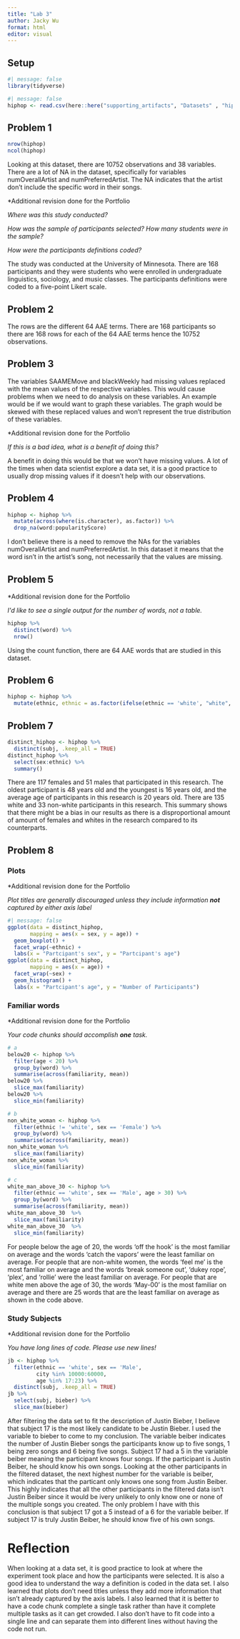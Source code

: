 ```yaml
---
title: "Lab 3"
author: Jacky Wu
format: html
editor: visual
---
```


## Setup

```r
#| message: false
library(tidyverse)
```

```r
#| message: false
hiphop <- read.csv(here::here("supporting_artifacts", "Datasets" , "hiphop.csv"))
```

## Problem 1

```r
nrow(hiphop)
ncol(hiphop)
```

Looking at this dataset, there are 10752 observations and 38 variables. There are a lot of NA in the dataset, specifically for variables numOverallArtist and numPreferredArtist. The NA indicates that the artist don't include the specific word in their songs.

\*Additional revision done for the Portfolio

*Where was this study conducted?*

*How was the sample of participants selected? How many students were in the sample?*

*How were the participants definitions coded?*

The study was conducted at the University of Minnesota. There are 168 participants and they were students who were enrolled in undergraduate linguistics, sociology, and music classes. The participants definitions were coded to a five-point Likert scale.

## Problem 2

The rows are the different 64 AAE terms. There are 168 participants so there are 168 rows for each of the 64 AAE terms hence the 10752 observations.

## Problem 3

The variables SAAMEMove and blackWeekly had missing values replaced with the mean values of the respective variables. This would cause problems when we need to do analysis on these variables. An example would be if we would want to graph these variables. The graph would be skewed with these replaced values and won't represent the true distribution of these variables.

\*Additional revision done for the Portfolio

*If this is a bad idea, what is a benefit of doing this?*

A benefit in doing this would be that we won't have missing values. A lot of the times when data scientist explore a data set, it is a good practice to usually drop missing values if it doesn't help with our observations.

## Problem 4

```r
hiphop <- hiphop %>% 
  mutate(across(where(is.character), as.factor)) %>% 
  drop_na(word:popularityScore)
```

I don't believe there is a need to remove the NAs for the variables numOverallArtist and numPreferredArtist. In this dataset it means that the word isn't in the artist's song, not necessarily that the values are missing.

## Problem 5

\*Additional revision done for the Portfolio

*I\'d like to see a single output for the number of words, not a table.*

```r
hiphop %>% 
  distinct(word) %>% 
  nrow()
```

Using the count function, there are 64 AAE words that are studied in this dataset.

## Problem 6

```r
hiphop <- hiphop %>% 
  mutate(ethnic, ethnic = as.factor(ifelse(ethnic == 'white', "white", "non-white")))
```

## Problem 7

```r
distinct_hiphop <- hiphop %>%
  distinct(subj, .keep_all = TRUE) 
distinct_hiphop %>% 
  select(sex:ethnic) %>% 
  summary()
```

There are 117 females and 51 males that participated in this research. The oldest participant is 48 years old and the youngest is 16 years old, and the average age of participants in this research is 20 years old. There are 135 white and 33 non-white participants in this research. This summary shows that there might be a bias in our results as there is a disproportional amount of amount of females and whites in the research compared to its counterparts.

## Problem 8

### Plots

\*Additional revision done for the Portfolio

*Plot titles are generally discouraged unless they include information **not** captured by either axis label*

```r
#| message: false
ggplot(data = distinct_hiphop, 
       mapping = aes(x = sex, y = age)) +
  geom_boxplot() +
  facet_wrap(~ethnic) +
  labs(x = "Partcipant's sex", y = "Partcipant's age")
ggplot(data = distinct_hiphop, 
       mapping = aes(x = age)) +
  facet_wrap(~sex) +
  geom_histogram() +
  labs(x = "Partcipant's age", y = "Number of Participants")
```

### Familiar words

\*Additional revision done for the Portfolio

*Your code chunks should accomplish **one** task.*

```r
# a
below20 <- hiphop %>% 
  filter(age < 20) %>% 
  group_by(word) %>%
  summarise(across(familiarity, mean)) 
below20 %>% 
  slice_max(familiarity)
below20 %>% 
  slice_min(familiarity)
```

```r
# b
non_white_woman <- hiphop %>% 
  filter(ethnic != 'white', sex == 'Female') %>% 
  group_by(word) %>%
  summarise(across(familiarity, mean))
non_white_woman %>% 
  slice_max(familiarity)
non_white_woman %>% 
  slice_min(familiarity)
```

```r
# c
white_man_above_30 <- hiphop %>% 
  filter(ethnic == 'white', sex == 'Male', age > 30) %>% 
  group_by(word) %>%
  summarise(across(familiarity, mean))
white_man_above_30  %>% 
  slice_max(familiarity)
white_man_above_30  %>%
  slice_min(familiarity)
```

For people below the age of 20, the words 'off the hook' is the most familiar on average and the words 'catch the vapors' were the least familiar on average. For people that are non-white women, the words 'feel me' is the most familiar on average and the words 'break someone out', 'dukey rope', 'plex', and 'rollie' were the least familiar on average. For people that are white men above the age of 30, the words 'May-00' is the most familiar on average and there are 25 words that are the least familiar on average as shown in the code above.

### Study Subjects

\*Additional revision done for the Portfolio

*You have long lines of code. Please use new lines!*

```r
jb <- hiphop %>% 
  filter(ethnic == 'white', sex == 'Male', 
         city %in% 10000:60000, 
         age %in% 17:23) %>% 
  distinct(subj, .keep_all = TRUE) 
jb %>% 
  select(subj, bieber) %>% 
  slice_max(bieber)
```

After filtering the data set to fit the description of Justin Bieber, I believe that subject 17 is the most likely candidate to be Justin Bieber. I used the variable to bieber to come to my conclusion. The variable beiber indicates the number of Justin Bieber songs the participants know up to five songs, 1 being zero songs and 6 being five songs. Subject 17 had a 5 in the variable beiber meaning the participant knows four songs. If the participant is Justin Beiber, he should know his own songs. Looking at the other participants in the filtered dataset, the next highest number for the variable is beiber, which indicates that the particant only knows one song from Justin Beiber. This highly indicates that all the other participants in the filtered data isn't Justin Beiber since it would be ivery unlikely to only know one or none of the multiple songs you created. The only problem I have with this conclusion is that subject 17 got a 5 instead of a 6 for the variable beiber. If subject 17 is truly Justin Beiber, he should know five of his own songs.

# Reflection

When looking at a data set, it is good practice to look at where the experiment took place and how the participants were selected. It is also a good idea to understand the way a definition is coded in the data set. I also learned that plots don't need titles unless they add more information that isn't already captured by the axis labels. I also learned that it is better to have a code chunk complete a single task rather than have it complete multiple tasks as it can get crowded. I also don't have to fit code into a single line and can separate them into different lines without having the code not run.
